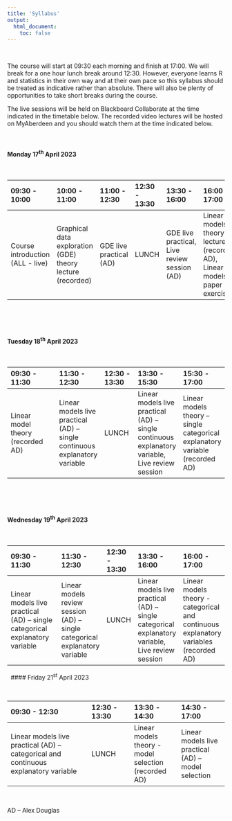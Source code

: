 ```yaml
---
title: 'Syllabus'
output: 
  html_document:
    toc: false
---
```


\  

The course will start at 09:30 each morning and finish at 17:00. We will break for a one hour lunch break around 12:30. However, everyone learns R and statistics in their own way and at their own pace so this syllabus should be treated as indicative rather than absolute. There will also be plenty of opportunities to take short breaks during the course.

The live sessions will be held on Blackboard Collaborate at the time indicated in the timetable below. The recorded video lectures will be hosted on MyAberdeen and you should watch them at the time indicated below.

<!--All teaching will be held in room FN113 in the Fraser Noble building (building No. 7 on [this map](images/uoa_map.png){target="_blank"} on the old Aberdeen campus).
-->

\  

#### Monday 17^th^ April 2023

\  

|09:30 - 10:00 | 10:00 - 11:00 | 11:00 - 12:30 | 12:30 - 13:30 |13:30 - 16:00 | 16:00 - 17:00 |
|:------------|:-------------|:-------------|:-------------|:------------|:-------------|
| Course introduction (ALL - live)  | Graphical data exploration (GDE) theory lecture (recorded) | GDE live practical (AD) | LUNCH |GDE live practical, Live review session (AD)| Linear models theory lectures (recorded AD), Linear models paper exercise |

\  

\  

#### Tuesday 18^th^ April 2023 

\  

|09:30 - 11:30      | 11:30 - 12:30     | 12:30 - 13:30 |13:30 - 15:30    | 15:30 - 17:00|
|:---------------------|:-----------------|:-------------|:---------------|:---------------|
|Linear model theory (recorded AD)|Linear models live practical (AD) – single continuous explanatory variable|LUNCH|Linear models live practical (AD) – single continuous explanatory variable, Live review session|Linear models theory – single categorical explanatory variable (recorded AD)|

\  

\  

#### Wednesday 19^th^ April 2023

\  

|09:30 - 11:30               | 11:30 - 12:30     | 12:30 - 13:30 |13:30 - 16:00    | 16:00 - 17:00      |
|:--------------------------|:-----------------|:-------------|:---------------|:------------------|
|Linear models live practical (AD) – single categorical explanatory variable | Linear models review session (AD) – single categorical explanatory variable| LUNCH |Linear models live practical (AD) – single categorical explanatory variable, Live review session| Linear models theory - categorical and continuous explanatory variables (recorded AD)|

\  
<!--
#### Thursday 21^st^ April 2022

\  

|09:30 - 12:30               | 12:30 - 13:30 |13:30 - 15:00    | 15:00 - 17:00      |
|:--------------------------|:-------------|:---------------|:------------------|
|Linear models live practical (AD) – categorical and continuous explanatory variable| LUNCH |Live exercise review session (AD)| Linear models theory - model selection (recorded AD)|

\  
-->
#### Friday 21^st^ April 2023

\  

|09:30 - 12:30               | 12:30 - 13:30 |13:30 - 14:30    | 14:30 - 17:00|
|:--------------------------|:-------------|:---------------|:---------------|
|Linear models live practical (AD) – categorical and continuous explanatory variable|LUNCH| Linear models theory - model selection (recorded AD) | Linear models live practical (AD) – model selection|  | 

\  

AD – Alex Douglas 

\  
